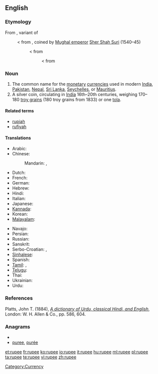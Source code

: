 ==English==
{{wikipedia}}

===Etymology===
From {{etyl|hi}} {{term|रुपीया|tr=rupīyā|lang=hi|sc=Deva}}, variant of {{term|रुपया|lang=hi|tr=rupayā|sc=Deva}}
: < from {{etyl|ur}} {{term|رپيا|lang=ur|sc=ur-Arab|tr=rupayā}}, coined by [[w:Mughal Empire|Mughal emperor]] [[w:Sher Shah Suri|Sher Shah Suri]] (1540–45)
:: < from {{etyl|sa}} {{term|रूप्यकं|lang=sa|sc=Deva|tr=rūpyakam||[[silver]] [[coin]]}}
::: < from {{etyl|sa}} {{term|रूप्य|lang=sa|sc=Deva|tr=rūpya||[[wrought]] silver}}

===Noun===
{{en-noun}}

# The common name for the [[monetary]] [[currency|currencies]] used in modern [[India]], [[Pakistan]], [[Nepal]], [[Sri Lanka]], [[Seychelles]], or [[Mauritius]].
# A silver coin, circulating in [[India]] 16th–20th centuries, weighing 170–180&nbsp;[[troy grain]]s (180&nbsp;troy grains from 1833) or one [[tola]].

====Related terms====
* [[rupiah]]
* [[rufiyah]]

====Translations====
{{trans-top|monetary currency}}
* Arabic: {{t|ar|روپیہ|m|tr=ruupi}}
* Chinese:
*: Mandarin: {{t|cmn|盧比|sc=Hani}},  {{t|cmn|卢比|tr=lúbǐ|sc=Hani}}
* Dutch: {{t|nl|roepie|m}}
* French: {{t+|fr|roupie|f}}
* German: {{t+|de|Rupie|f}}
* Hebrew: {{t|he|רופי}}
* Hindi: {{t-|hi|रुपया|m|tr=rupyā|xs=Hindi}}
* Italian: {{t-|it|rupia|f}}
* Japanese: {{t|ja|ルピー|tr=rupī}}
* [[Kannada]]: {{t|kn|ರೂಪಾಯಿ|sc=Knda|xs=Kannada}}
* Korean: {{t|ko|루피|tr=rupi|sc=Hang}}
* [[Malayalam]]: {{t|ml|ശ്രൂപ|sc=Mlym|xs=Malayalam}}
{{trans-mid}}
* Navajo: {{tø|nv|róópii}}
* Persian: {{t|fa|روپیہ|xs=Persian}}
* Russian: {{t|ru|рупия|f|tr=rúpija}}
* Sanskrit: {{t|sa|रूप्यकम्|tr=rupyakam|xs=Sanskrit}}
* Serbo-Croatian: {{tø|sh|рупија|sc=Cyrl|xs=Serbo-Croatian}}, {{t|sh|rupija|f|sc=Cyrl|xs=Serbo-Croatian}}
* [[Sinhalese]]: {{t|si|රුපියල|tr=rupiyal|sc=Sinh|xs=Sinhalese}}
* Spanish: {{t+|es|rupia|f}}
* [[Tamil]]: {{t|ta|உரூபாய்|tr=urūpāy|xs=Tamil}}, {{t+|ta|ரூபாய்|tr=rūpāy|xs=Tamil}}
* [[Telugu]]: {{t|te|రూపాయలు}}
* Thai: {{t|th|รูปี}}
* Ukrainian: {{t|uk|рупія|f|tr=rúpija|xs=Ukrainian}}
* Urdu: {{t|ur|روپیہ|tr=rupyā|xs=Urdu}}
{{trans-bottom}}

===References===
Platts, John T. (1884), ''[http://dsal.uchicago.edu/cgi-bin/philologic/contextualize.pl?p.4.platts.1549194 A dictionary of Urdu, classical Hindi, and English]'', London: W. H. Allen & Co., pp. 586, 604.

===Anagrams===
* {{alphagram|eepru}}
* [[puree#English|puree]], [[purée#English|purée]]

[[Category:Currency]]

[[et:rupee]]
[[fr:rupee]]
[[ko:rupee]]
[[io:rupee]]
[[it:rupee]]
[[hu:rupee]]
[[ml:rupee]]
[[pl:rupee]]
[[ta:rupee]]
[[te:rupee]]
[[vi:rupee]]
[[zh:rupee]]